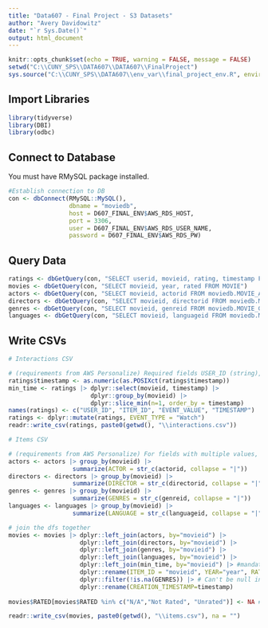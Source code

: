 ```yaml
---
title: "Data607 - Final Project - S3 Datasets"
author: "Avery Davidowitz"
date: "`r Sys.Date()`"
output: html_document
---
```


```r
knitr::opts_chunk$set(echo = TRUE, warning = FALSE, message = FALSE)
setwd("C:\\CUNY_SPS\\DATA607\\DATA607\\FinalProject")
sys.source("C:\\CUNY_SPS\\DATA607\\env_var\\final_project_env.R", envir = knitr::knit_global())
```

## Import Libraries

```r
library(tidyverse)
library(DBI)
library(odbc)
```


## Connect to Database

You must have RMySQL package installed.

```r
#Establish connection to DB
con <- dbConnect(RMySQL::MySQL(), 
                 dbname = "moviedb", 
                 host = D607_FINAL_ENV$AWS_RDS_HOST, 
                 port = 3306,
                 user = D607_FINAL_ENV$AWS_RDS_USER_NAME,
                 password = D607_FINAL_ENV$AWS_RDS_PW)
```

## Query Data

```r
ratings <- dbGetQuery(con, "SELECT userid, movieid, rating, timestamp FROM RATING")
movies <- dbGetQuery(con, "SELECT movieid, year, rated FROM MOVIE")
actors <- dbGetQuery(con, "SELECT movieid, actorid FROM moviedb.MOVIE_ACTOR")
directors <- dbGetQuery(con, "SELECT movieid, directorid FROM moviedb.MOVIE_DIRECTOR")
genres <- dbGetQuery(con, "SELECT movieid, genreid FROM moviedb.MOVIE_GENRE")
languages <- dbGetQuery(con, "SELECT movieid, languageid FROM moviedb.MOVIE_LANGUAGE")
```

## Write CSVs

```r
# Interactions CSV

# (requirements from AWS Personalize) Required fields USER_ID (string), ITEM_ID (string), TIMESTAMP (long), EVENT_TYPE (string and depending # on use case, Watch and Click event types)
ratings$timestamp <- as.numeric(as.POSIXct(ratings$timestamp))
min_time <- ratings |> dplyr::select(movieid, timestamp) |> 
                       dplyr::group_by(movieid) |>
                       dplyr::slice_min(n=1, order_by = timestamp)
names(ratings) <- c("USER_ID", "ITEM_ID", "EVENT_VALUE", "TIMESTAMP")
ratings <- dplyr::mutate(ratings, EVENT_TYPE = "Watch")
readr::write_csv(ratings, paste0(getwd(), "\\interactions.csv"))
```

```r
# Items CSV

# (requirements from AWS Personalize) For fields with multiple values, including categorical metadata and impressions data, use the data type string and separate each value using the vertical bar, '|', character.
actors <- actors |> group_by(movieid) |>
                  summarize(ACTOR = str_c(actorid, collapse = "|"))
directors <- directors |> group_by(movieid) |>
                  summarize(DIRECTOR = str_c(directorid, collapse = "|"))
genres <- genres |> group_by(movieid) |>
                  summarize(GENRES = str_c(genreid, collapse = "|"))
languages <- languages |> group_by(movieid) |>
                  summarize(LANGUAGE = str_c(languageid, collapse = "|"))

# join the dfs together 
movies <- movies |> dplyr::left_join(actors, by="movieid") |>
                    dplyr::left_join(directors, by="movieid") |>
                    dplyr::left_join(genres, by="movieid") |>
                    dplyr::left_join(languages, by="movieid") |>
                    dplyr::left_join(min_time, by="movieid") |> #mandatory field
                    dplyr::rename(ITEM_ID = "movieid", YEAR="year", RATED="rated") |>
                    dplyr::filter(!is.na(GENRES)) |> # Can't be null in required GENRES Personalize schema field
                    dplyr::rename(CREATION_TIMESTAMP=timestamp)
  
movies$RATED[movies$RATED %in% c("N/A","Not Rated", "Unrated")] <- NA #update missing rating entries uniformly

readr::write_csv(movies, paste0(getwd(), "\\items.csv"), na = "")
```

